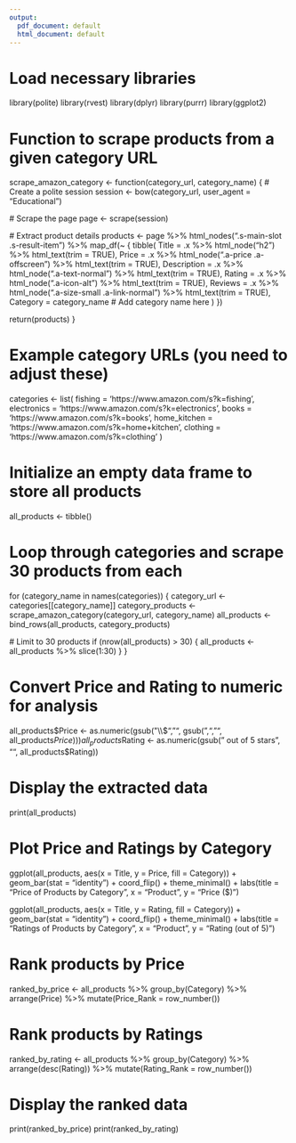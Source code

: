 ```yaml
---
output:
  pdf_document: default
  html_document: default
---
```

# Load necessary libraries
library(polite)
library(rvest)
library(dplyr)
library(purrr)
library(ggplot2)

# Function to scrape products from a given category URL
scrape_amazon_category <- function(category_url, category_name) {
  # Create a polite session
  session <- bow(category_url, user_agent = "Educational")
  
  # Scrape the page
  page <- scrape(session)
  
  # Extract product details
  products <- page %>%
    html_nodes(".s-main-slot .s-result-item") %>%
    map_df(~ {
      tibble(
        Title = .x %>% html_node("h2") %>% html_text(trim = TRUE),
        Price = .x %>% html_node(".a-price .a-offscreen") %>% html_text(trim = TRUE),
        Description = .x %>% html_node(".a-text-normal") %>% html_text(trim = TRUE),
        Rating = .x %>% html_node(".a-icon-alt") %>% html_text(trim = TRUE),
        Reviews = .x %>% html_node(".a-size-small .a-link-normal") %>% html_text(trim = TRUE),
        Category = category_name  # Add category name here
      )
    })
  
  return(products)
}

# Example category URLs (you need to adjust these)
categories <- list(
  fishing = 'https://www.amazon.com/s?k=fishing',
  electronics = 'https://www.amazon.com/s?k=electronics',
  books = 'https://www.amazon.com/s?k=books',
  home_kitchen = 'https://www.amazon.com/s?k=home+kitchen',
  clothing = 'https://www.amazon.com/s?k=clothing'
)

# Initialize an empty data frame to store all products
all_products <- tibble()

# Loop through categories and scrape 30 products from each
for (category_name in names(categories)) {
  category_url <- categories[[category_name]]
  category_products <- scrape_amazon_category(category_url, category_name)
  all_products <- bind_rows(all_products, category_products)
  
  # Limit to 30 products
  if (nrow(all_products) > 30) {
    all_products <- all_products %>% slice(1:30)
  }
}

# Convert Price and Rating to numeric for analysis
all_products$Price <- as.numeric(gsub("\\$", "", gsub(",", "", all_products$Price)))
all_products$Rating <- as.numeric(gsub(" out of 5 stars", "", all_products$Rating))

# Display the extracted data
print(all_products)

# Plot Price and Ratings by Category
ggplot(all_products, aes(x = Title, y = Price, fill = Category)) +
  geom_bar(stat = "identity") +
  coord_flip() +
  theme_minimal() +
  labs(title = "Price of Products by Category", x = "Product", y = "Price ($)")

ggplot(all_products, aes(x = Title, y = Rating, fill = Category)) +
  geom_bar(stat = "identity") +
  coord_flip() +
  theme_minimal() +
  labs(title = "Ratings of Products by Category", x = "Product", y = "Rating (out of 5)")

# Rank products by Price
ranked_by_price <- all_products %>%
  group_by(Category) %>%
  arrange(Price) %>%
  mutate(Price_Rank = row_number())

# Rank products by Ratings
ranked_by_rating <- all_products %>%
  group_by(Category) %>%
  arrange(desc(Rating)) %>%
  mutate(Rating_Rank = row_number())

# Display the ranked data
print(ranked_by_price)
print(ranked_by_rating)